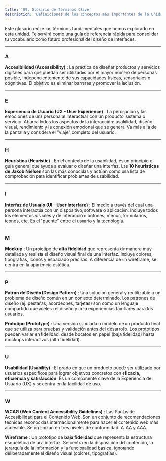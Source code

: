```yaml
---
title: '09. Glosario de Términos Clave'
description: 'Definiciones de los conceptos más importantes de la Unidad de Trabajo 1.'
---
```


Este glosario reúne los términos fundamentales que hemos explorado en esta unidad. Te servirá como una guía de referencia rápida para consolidar tu vocabulario como futuro profesional del diseño de interfaces.

---

### A

**Accesibilidad (Accessibility)**
:   La práctica de diseñar productos y servicios digitales para que puedan ser utilizados por el mayor número de personas posible, independientemente de sus capacidades físicas, sensoriales o cognitivas. El objetivo es eliminar barreras y promover la inclusión.

---

### E

**Experiencia de Usuario (UX - User Experience)**
:   La percepción y las emociones de una persona al interactuar con un producto, sistema o servicio. Abarca todos los aspectos de la interacción: usabilidad, diseño visual, rendimiento y la conexión emocional que se genera. Va más allá de la pantalla y considera el "viaje" completo del usuario.

---

### H

**Heurística (Heuristic)**
:   En el contexto de la usabilidad, es un principio o guía general que ayuda a evaluar o diseñar una interfaz. Las **10 heurísticas de Jakob Nielsen** son las más conocidas y actúan como una lista de comprobación para identificar problemas de usabilidad.

---

### I

**Interfaz de Usuario (UI - User Interface)**
:   El medio a través del cual una persona interactúa con un dispositivo, software o aplicación. Incluye todos los elementos visuales y de interacción: botones, menús, formularios, iconos, etc. Es el "puente" entre el usuario y la tecnología.

---

### M

**Mockup**
:   Un prototipo de **alta fidelidad** que representa de manera muy detallada y realista el diseño visual final de una interfaz. Incluye colores, tipografías, iconos y espaciado precisos. A diferencia de un wireframe, se centra en la apariencia estética.

---

### P

**Patrón de Diseño (Design Pattern)**
:   Una solución general y reutilizable a un problema de diseño común en un contexto determinado. Los patrones de diseño (ej. pestañas, acordeones, tarjetas) son como un lenguaje compartido que acelera el diseño y crea experiencias familiares para los usuarios.

**Prototipo (Prototype)**
:   Una versión simulada o modelo de un producto final que se utiliza para pruebas y validación antes del desarrollo. Los prototipos pueden variar en fidelidad, desde bocetos en papel (baja fidelidad) hasta mockups interactivos (alta fidelidad).

---

### U

**Usabilidad (Usability)**
:   El grado en que un producto puede ser utilizado por usuarios específicos para lograr objetivos concretos con **eficacia, eficiencia y satisfacción**. Es un componente clave de la Experiencia de Usuario (UX) y se centra en la facilidad de uso.

---

### W

**WCAG (Web Content Accessibility Guidelines)**
:   Las Pautas de Accesibilidad para el Contenido Web. Son un conjunto de recomendaciones técnicas reconocidas internacionalmente para hacer el contenido web más accesible. Se organizan en tres niveles de conformidad: A, AA y AAA.

**Wireframe**
:   Un prototipo de **baja fidelidad** que representa la estructura esquelética de una interfaz. Se centra en la disposición del contenido, la jerarquía de la información y la funcionalidad básica, ignorando deliberadamente el diseño visual (colores, tipografías).
